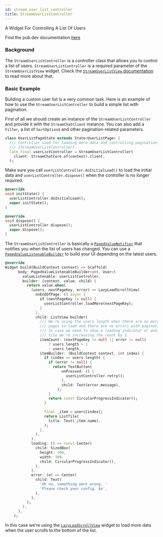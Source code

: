 ```yaml
---
id: stream_user_list_controller
title: StreamUserListController
---
```


A Widget For Controlling A List Of Users

Find the pub.dev documentation [here](https://pub.dev/documentation/stream_chat_flutter_core/latest/stream_chat_flutter_core/StreamUserListController-class.html)

### Background

The `StreamUserListController` is a controller class that allows you to control a list of users.
`StreamUserListController` is a required parameter of the `StreamUserListView` widget.
Check the [`StreamUserListView` documentation](../03-stream_chat_flutter/stream_user_list_view.mdx) to read more about that.

### Basic Example

Building a custom user list is a very common task. Here is an example of how to use the `StreamUserListController` to build a simple list with pagination.

First of all we should create an instance of the `StreamUserListController` and provide it with the `StreamChatClient` instance.
You can also add a `Filter`, a list of `SortOption`s and other pagination-related parameters.

```dart
class UserListPageState extends State<UserListPage> {
  /// Controller used for loading more data and controlling pagination in
  /// [StreamUserListController].
  late final userListController = StreamUserListController(
    client: StreamChatCore.of(context).client,
  );
```

Make sure you call `userListController.doInitialLoad()` to load the initial data and `userListController.dispose()` when the controller is no longer required.

```dart
@override
void initState() {
  userListController.doInitialLoad();
  super.initState();
}

@override
void dispose() {
  userListController.dispose();
  super.dispose();
}
```

The `StreamUserListController` is basically a [`PagedValueNotifier`](./paged_value_listenable_builder.mdx) that notifies you when the list of users has changed.
You can use a [`PagedValueListenableBuilder`](./paged_value_listenable_builder.mdx) to build your UI depending on the latest users.

```dart
@override
Widget build(BuildContext context) => Scaffold(
      body: PagedValueListenableBuilder<int, User>(
        valueListenable: userListController,
        builder: (context, value, child) {
          return value.when(
            (users, nextPageKey, error) => LazyLoadScrollView(
              onEndOfPage: () async {
                if (nextPageKey != null) {
                  userListController.loadMore(nextPageKey);
                }
              },
              child: ListView.builder(
                /// We're using the users length when there are no more
                /// pages to load and there are no errors with pagination.
                /// In case we need to show a loading indicator or and error
                /// tile we're increasing the count by 1.
                itemCount: (nextPageKey != null || error != null)
                    ? users.length + 1
                    : users.length,
                itemBuilder: (BuildContext context, int index) {
                  if (index == users.length) {
                    if (error != null) {
                      return TextButton(
                          onPressed: () {
                            userListController.retry();
                          },
                          child: Text(error.message),
                        );
                    }
                    return const CircularProgressIndicator();
                  }

                  final _item = users[index];
                  return ListTile(
                    title: Text(_item.name),
                  );
                },
              ),
            ),
            loading: () => const Center(
              child: SizedBox(
                height: 100,
                width: 100,
                child: CircularProgressIndicator(),
              ),
            ),
            error: (e) => Center(
              child: Text(
                'Oh no, something went wrong. '
                'Please check your config. $e',
              ),
            ),
          );
        },
      ),
    );
```

In this case we're using the [`LazyLoadScrollView`](./lazy_load_scroll_view.mdx) widget to load more data when the user scrolls to the bottom of the list.